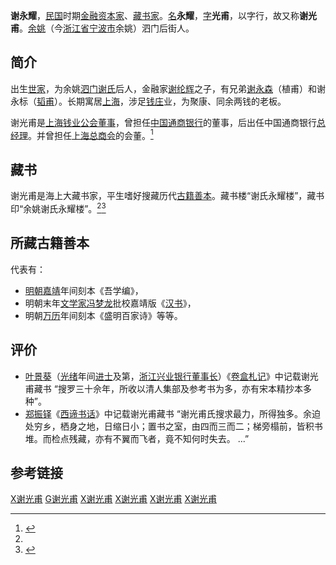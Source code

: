 '''谢永耀'''，[[中華民國|民国]]时期[[金融|金融]][[资本家|资本家]]、[[藏书家|藏书家]]。[[名|名]]'''永耀'''，[[表字|字]]'''光甫'''，以字行，故又称'''谢光甫'''。[[余姚|余姚]]（今[[浙江省|浙江省]][[宁波市|宁波市]]余姚）泗门后街人。

==简介==
出生[[世家|世家]]，为余姚[[泗门谢氏|泗门谢氏]]后人，金融家[[谢纶辉|谢纶辉]]之子，有兄弟[[谢永森|谢永森]]（植甫）和谢永标（[[谢韬甫|韬甫]]）。长期寓居[[上海|上海]]，涉足[[钱庄|钱庄]]业，为聚康、同余两钱的老板。

谢光甫是[[上海钱业公会|上海钱业公会]][[董事|董事]]，曾担任[[中国通商银行|中国通商银行]]的董事，后出任中国通商银行[[总经理|总经理]]。并曾担任[[上海总商会|上海总商会]]的会董。<ref name="谢光甫生平">{{cite web |url=http://readmg.com/ar.php?titleid=shca20110440-1 |title=人文渊薮 书香古镇 |publisher=免费看电子杂志 |accessdate=2011年12月25日 |language=zh-hans |archive-date=2016年3月4日 |archive-url=https://web.archive.org/web/20160304133936/http://readmg.com/ar.php?titleid=shca20110440-1 |dead-url=no }}</ref>

==藏书==
谢光甫是海上大藏书家，平生嗜好搜藏历代[[古籍|古籍]][[善本|善本]]。藏书楼“谢氏永耀楼”，藏书印“余姚谢氏永耀楼”。<ref name="谢光甫生平"/><ref name="谢氏藏书">{{cite web |url=http://www.yynews.net.cn/eyyrb/2011/03/28/11/icontent_8.htm |title=谢氏文荟五百年 |publisher=余姚新闻网 |accessdate=2011年12月25日 |language=zh-hans |archive-date=2016年3月4日 |archive-url=https://web.archive.org/web/20160304075353/http://www.yynews.net.cn/eyyrb/2011/03/28/11/icontent_8.htm |dead-url=no }}</ref>

==所藏古籍善本==
代表有：
*[[明朝|明朝]][[嘉靖|嘉靖]]年间刻本《吾学编》，
*明朝末年[[文学家|文学家]][[冯梦龙|冯梦龙]]批校嘉靖版《[[汉书|汉书]]》，
*明朝[[万历|万历]]年间刻本《盛明百家诗》等等。

==评价==
*[[叶景葵|叶景葵]]（[[光绪|光绪]]年间[[进士|进士]]及第，[[浙江兴业银行|浙江兴业银行]][[董事长|董事长]]）《[[卷盒札记|卷盒札记]]》中记载谢光甫藏书 “搜罗三十佘年，所收以清人集部及参考书为多，亦有宋本精抄本多种”。
* [[郑振铎|郑振铎]]《[[西谛书话|西谛书话]]》中记载谢光甫藏书 “谢光甫氏搜求最力，所得独多。余迫处穷乡，栖身之地，日缩日小；置书之室，由四而三而二；梯旁榻前，皆积书堆。而检点残藏，亦有不翼而飞者，竟不知何时失去。 ...”

==参考链接==
{{reflist}}

[[Category:余姚人|X谢光甫]]
[[Category:余姚泗门谢氏|G谢光甫]]
[[Category:宁波商帮|X谢光甫]]
[[Category:宁波裔上海人|X谢光甫]]
[[Category:中華民國銀行家|X谢光甫]]
[[Category:中国藏书家|X谢光甫]]